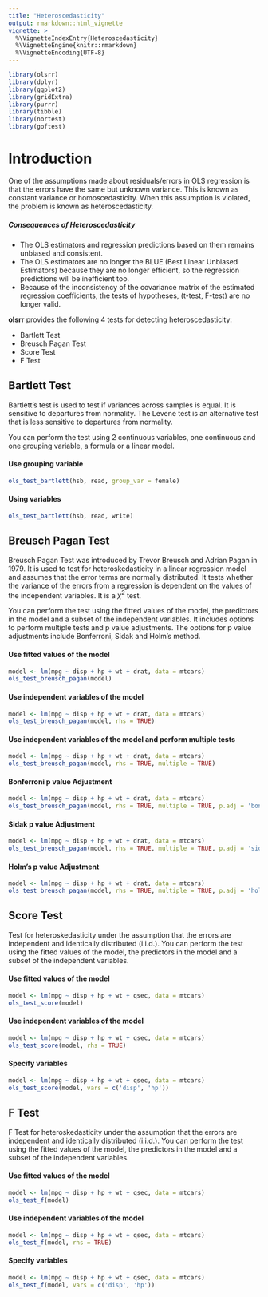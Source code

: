 ---
title: "Heteroscedasticity"
output: rmarkdown::html_vignette
vignette: >
  %\VignetteIndexEntry{Heteroscedasticity}
  %\VignetteEngine{knitr::rmarkdown}
  %\VignetteEncoding{UTF-8}
---

```{r, echo=FALSE, message=FALSE}
library(olsrr)
library(dplyr)
library(ggplot2)
library(gridExtra)
library(purrr)
library(tibble)
library(nortest)
library(goftest)
```

# Introduction

One of the assumptions made about residuals/errors in OLS regression is that the errors have the
same but unknown variance. This is known as constant variance or homoscedasticity. When this 
assumption is violated, the problem is known as heteroscedasticity.

##### Consequences of Heteroscedasticity

- The OLS estimators and regression predictions based on them remains unbiased and consistent.
- The OLS estimators are no longer the BLUE (Best Linear Unbiased Estimators) because they are no longer efficient, so the regression predictions will be inefficient too.
- Because of the inconsistency of the covariance matrix of the estimated regression coefficients, the tests of hypotheses, (t-test, F-test) are no longer valid.

**olsrr** provides the following 4 tests for detecting heteroscedasticity:

- Bartlett Test
- Breusch Pagan Test
- Score Test
- F Test

## Bartlett Test

Bartlett's test is used to test if variances across samples is equal. It is sensitive to 
departures from normality. The Levene test is an alternative test that is less sensitive 
to departures from normality.

You can perform the test using 2 continuous variables, one continuous and one grouping variable,
a formula or a linear model. 

#### Use grouping variable
```{r bartlett1}
ols_test_bartlett(hsb, read, group_var = female)
```

#### Using variables
```{r bartlett2}
ols_test_bartlett(hsb, read, write)
```


## Breusch Pagan Test

Breusch Pagan Test was introduced by Trevor Breusch and Adrian Pagan in 1979. It is used to
test for heteroskedasticity in a linear regression model and assumes that the error terms are 
normally distributed. It tests whether the variance of the errors from a regression is dependent 
on the values of the independent variables. It is a $\chi^{2}$ test.

You can perform the test using the fitted values of the model, the predictors in the model and a
subset of the independent variables. It includes options to perform multiple tests and p value adjustments. 
The options for p value adjustments include Bonferroni, Sidak and Holm's method.

#### Use fitted values of the model

```{r bp1}
model <- lm(mpg ~ disp + hp + wt + drat, data = mtcars)
ols_test_breusch_pagan(model)
```

#### Use independent variables of the model

```{r bp2}
model <- lm(mpg ~ disp + hp + wt + drat, data = mtcars)
ols_test_breusch_pagan(model, rhs = TRUE)
```

#### Use independent variables of the model and perform multiple tests

```{r bp3}
model <- lm(mpg ~ disp + hp + wt + drat, data = mtcars)
ols_test_breusch_pagan(model, rhs = TRUE, multiple = TRUE)
```

#### Bonferroni p value Adjustment

```{r bp4}
model <- lm(mpg ~ disp + hp + wt + drat, data = mtcars)
ols_test_breusch_pagan(model, rhs = TRUE, multiple = TRUE, p.adj = 'bonferroni')
```

#### Sidak p value Adjustment

```{r bp5}
model <- lm(mpg ~ disp + hp + wt + drat, data = mtcars)
ols_test_breusch_pagan(model, rhs = TRUE, multiple = TRUE, p.adj = 'sidak')
```

#### Holm's p value Adjustment

```{r bp6}
model <- lm(mpg ~ disp + hp + wt + drat, data = mtcars)
ols_test_breusch_pagan(model, rhs = TRUE, multiple = TRUE, p.adj = 'holm')
```

## Score Test

Test for heteroskedasticity under the assumption that the errors are independent and identically distributed (i.i.d.). You can perform the test using the fitted values of the model, the predictors in the model and a
subset of the independent variables.

#### Use fitted values of the model

```{r score1}
model <- lm(mpg ~ disp + hp + wt + qsec, data = mtcars)
ols_test_score(model)
```

#### Use independent variables of the model

```{r score2}
model <- lm(mpg ~ disp + hp + wt + qsec, data = mtcars)
ols_test_score(model, rhs = TRUE)
```

#### Specify variables

```{r score3}
model <- lm(mpg ~ disp + hp + wt + qsec, data = mtcars)
ols_test_score(model, vars = c('disp', 'hp'))
```

## F Test

F Test for heteroskedasticity under the assumption that the errors are independent and identically distributed (i.i.d.). You can perform the test using the fitted values of the model, the predictors in the model and a
subset of the independent variables.

#### Use fitted values of the model

```{r ftest1}
model <- lm(mpg ~ disp + hp + wt + qsec, data = mtcars)
ols_test_f(model)
```

#### Use independent variables of the model

```{r ftest2}
model <- lm(mpg ~ disp + hp + wt + qsec, data = mtcars)
ols_test_f(model, rhs = TRUE)
```

#### Specify variables

```{r ftest3}
model <- lm(mpg ~ disp + hp + wt + qsec, data = mtcars)
ols_test_f(model, vars = c('disp', 'hp'))
```
